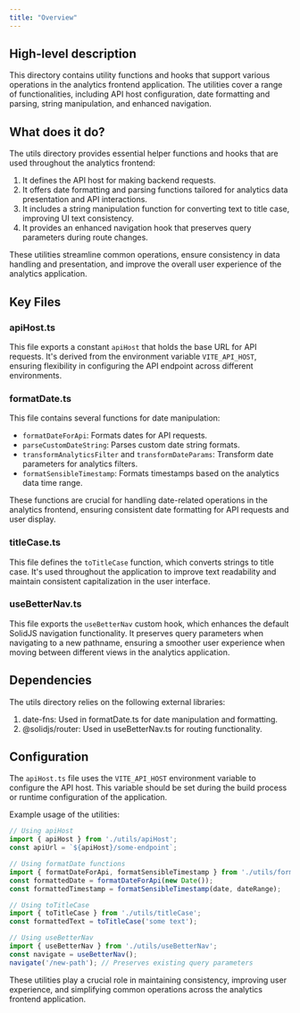 ```yaml
---
title: "Overview"
---
```


## High-level description
This directory contains utility functions and hooks that support various operations in the analytics frontend application. The utilities cover a range of functionalities, including API host configuration, date formatting and parsing, string manipulation, and enhanced navigation.

## What does it do?
The utils directory provides essential helper functions and hooks that are used throughout the analytics frontend:

1. It defines the API host for making backend requests.
2. It offers date formatting and parsing functions tailored for analytics data presentation and API interactions.
3. It includes a string manipulation function for converting text to title case, improving UI text consistency.
4. It provides an enhanced navigation hook that preserves query parameters during route changes.

These utilities streamline common operations, ensure consistency in data handling and presentation, and improve the overall user experience of the analytics application.

## Key Files

### apiHost.ts
This file exports a constant `apiHost` that holds the base URL for API requests. It's derived from the environment variable `VITE_API_HOST`, ensuring flexibility in configuring the API endpoint across different environments.

### formatDate.ts
This file contains several functions for date manipulation:
- `formatDateForApi`: Formats dates for API requests.
- `parseCustomDateString`: Parses custom date string formats.
- `transformAnalyticsFilter` and `transformDateParams`: Transform date parameters for analytics filters.
- `formatSensibleTimestamp`: Formats timestamps based on the analytics data time range.

These functions are crucial for handling date-related operations in the analytics frontend, ensuring consistent date formatting for API requests and user display.

### titleCase.ts
This file defines the `toTitleCase` function, which converts strings to title case. It's used throughout the application to improve text readability and maintain consistent capitalization in the user interface.

### useBetterNav.ts
This file exports the `useBetterNav` custom hook, which enhances the default SolidJS navigation functionality. It preserves query parameters when navigating to a new pathname, ensuring a smoother user experience when moving between different views in the analytics application.

## Dependencies
The utils directory relies on the following external libraries:

1. date-fns: Used in formatDate.ts for date manipulation and formatting.
2. @solidjs/router: Used in useBetterNav.ts for routing functionality.

## Configuration
The `apiHost.ts` file uses the `VITE_API_HOST` environment variable to configure the API host. This variable should be set during the build process or runtime configuration of the application.

Example usage of the utilities:

```typescript
// Using apiHost
import { apiHost } from './utils/apiHost';
const apiUrl = `${apiHost}/some-endpoint`;

// Using formatDate functions
import { formatDateForApi, formatSensibleTimestamp } from './utils/formatDate';
const formattedDate = formatDateForApi(new Date());
const formattedTimestamp = formatSensibleTimestamp(date, dateRange);

// Using toTitleCase
import { toTitleCase } from './utils/titleCase';
const formattedText = toTitleCase('some text');

// Using useBetterNav
import { useBetterNav } from './utils/useBetterNav';
const navigate = useBetterNav();
navigate('/new-path'); // Preserves existing query parameters
```

These utilities play a crucial role in maintaining consistency, improving user experience, and simplifying common operations across the analytics frontend application.